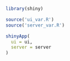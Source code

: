 ```r
library(shiny)

source('ui_var.R')
source('server_var.R')

shinyApp(
  ui = ui, 
  server = server
)
```